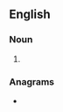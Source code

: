 {{also|rubéolas}}
==English==

===Noun===
{{head|en|noun plural form}}

# {{plural of|rubeola|lang=en}}

===Anagrams===
* {{anagrams|en|a=abelorsu|rousable}}